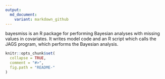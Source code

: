 ```yaml
---
output:
  md_document:
    variant: markdown_github
---
```


bayesmiss is an R package for performing Bayesian analyses with missing values in covariates. It writes model code and an R script which calls the JAGS program, which performs the Bayesian analysis.

```r
knitr::opts_chunk$set(
  collapse = TRUE,
  comment = "#>",
  fig.path = "README-"
)
```
